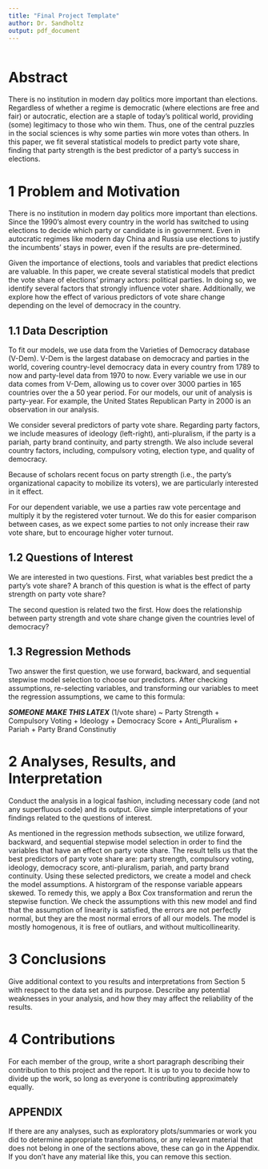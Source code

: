 ---
title: "Final Project Template"
author: Dr. Sandholtz
output: pdf_document
---

<style type="text/css">
h1.title {
font-size: 40px;
text-align: center;
}
h4.author {
font-size: 40px;
text-align: center;
}
</style>

\newpage

```{r setup, include=FALSE}

```

# Abstract

There is no institution in modern day politics more important than elections. Regardless of whether a regime is democratic (where elections are free and fair) or autocratic, election are a staple of today's political world, providing (some) legitimacy to those who win them. Thus, one of the central puzzles in the social sciences is why some parties win more votes than others. In this paper, we fit several statistical models to predict party vote share, finding that party strength is the best predictor of a party's success in elections.

# 1 Problem and Motivation

There is no institution in modern day politics more important than elections. Since the 1990's almost every country in the world has switched to using elections to decide which party or candidate is in government. Even in autocratic regimes like modern day China and Russia use elections to justify the incumbents' stays in power, even if the results are pre-determined. 

Given the importance of elections, tools and variables that predict elections are valuable. In this paper, we create several statistical models that predict the vote share of elections' primary actors: political parties. In doing so, we identify several factors that strongly influence voter share. Additionally, we explore how the effect of various predictors of vote share change depending on the level of democracy in the country.

## 1.1 Data Description

To fit our models, we use data from the Varieties of Democracy database (V-Dem). V-Dem is the largest database on democracy and parties in the world, covering country-level democracy data in every country from 1789 to now and party-level data from 1970 to now. Every variable we use in our data comes from V-Dem, allowing us to cover over 3000 parties in 165 countries over the a 50 year period. For our models, our unit of analysis is party-year. For example, the United States Republican Party in 2000 is an observation in our analysis.

We consider several predictors of party vote share. Regarding party factors, we include measures of ideology (left-right), anti-pluralism, if the party is a pariah, party brand continuity, and party strength. We also include several country factors, including, compulsory voting, election type, and quality of democracy. 

Because of scholars recent focus on party strength (i.e., the party's organizational capacity to mobilize its voters), we are particularly interested in it effect.

For our dependent variable, we use a parties raw vote percentage and multiply it by the registered voter turnout. We do this for easier comparison between cases, as we expect some parties to not only increase their raw vote share, but to encourage higher voter turnout.

## 1.2 Questions of Interest

We are interested in two questions. First, what variables best predict the a party's vote share? A branch of this question is what is the effect of party strength on party vote share?

The second question is related two the first. How does the relationship between party strength and vote share change given the countries level of democracy?

## 1.3 Regression Methods

Two answer the first question, we use forward, backward, and sequential stepwise model selection to choose our predictors. After checking assumptions, re-selecting variables, and transforming our variables to meet the regression assumptions, we came to this formula:

***SOMEONE MAKE THIS LATEX***
(1/vote share) ~ Party Strength + Compulsory Voting + Ideology + Democracy Score + Anti_Pluralism + Pariah + Party Brand Constinutiy


# 2 Analyses, Results, and Interpretation

Conduct the analysis in a logical fashion, including necessary code (and not any superfluous code) and its output. Give simple interpretations of your findings related to the questions of interest.


As mentioned in the regression methods subsection, we utilize forward, backward, and sequential stepwise model selection in order to find the variables that have an effect on party vote share. The result tells us that the best predictors of party vote share are: party strength, compulsory voting, ideology, democracy score, anti-pluralism, pariah, and party brand continuity. Using these selected predictors, we create a model and check the model assumptions. A historgram of the response variable appears skewed. To remedy this, we apply a Box Cox transformation and rerun the stepwise function. 
We check the assumptions with this new model and find that the assumption of linearity is satisfied, the errors are not perfectly normal, but they are the most normal errors of all our models. The model is mostly homogenous, it is free of outliars, and without multicollinearity.  


# 3 Conclusions

Give additional context to you results and interpretations from Section 5 with respect to the data set and its purpose.  Describe any potential weaknesses in your analysis, and how they may affect the reliability of the results.

# 4 Contributions

For each member of the group, write a short paragraph describing their contribution to this project and the report.  It is up to you to decide how to divide up the work, so long as everyone is contributing approximately equally. 

## APPENDIX

If there are any analyses, such as exploratory plots/summaries or work you did to determine appropriate transformations, or any relevant material that does not belong in one of the sections above, these can go in the Appendix.  If you don't have any material like this, you can remove this section.


